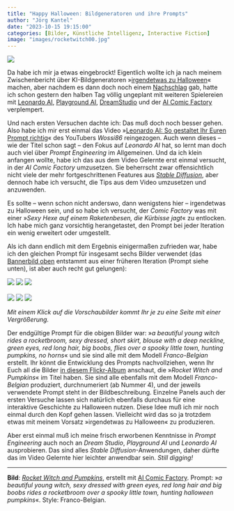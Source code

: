 ```yaml
---
title: "Happy Halloween: Bildgeneratoren und ihre Prompts"
author: "Jörg Kantel"
date: "2023-10-15 19:15:00"
categories: [Bilder, Künstliche Intelligenz, Interactive Fiction]
image: "images/rocketwitch00.jpg"
---
```


[![](images/rocketwitch00-b.jpg)](https://www.flickr.com/photos/schockwellenreiter/53260035945/)

Da habe ich mir ja etwas eingebrockt! Eigentlich wollte ich ja nach meinem Zwischenbericht über KI-Bildgeneratoren »[irgendetwas zu Halloween](https://kantel.github.io/posts/2023101201_ki-bilder-zwischenbericht/)« machen, aber nachdem es dann doch noch einem [Nachschlag](https://kantel.github.io/posts/2023101301_playground_ai/) gab, hatte ich schon gestern den halben Tag völlig ungeplant mit weiteren Spielereien mit [Leonardo AI](http://cognitiones.kantel-chaos-team.de/technikgeschichte/rechnerundnetze/leonardoai.html), [Playground AI](http://cognitiones.kantel-chaos-team.de/technikgeschichte/rechnerundnetze/playgroundai.html), [DreamStudio](https://beta.dreamstudio.ai/generate) und der [AI Comic Factory](http://cognitiones.kantel-chaos-team.de/multimedia/computergraphik/comicfactory.html) verplempert.

Und nach ersten Versuchen dachte ich: Das muß doch noch besser gehen. Also habe ich mir erst einmal das Video »[Leonardo AI: So gestaltet Ihr Euren Prompt richtig](https://www.youtube.com/watch?v=_H1fObrGU-c)« des YouTubers *Wossi86* reingezogen. Auch wenn dieses -- wie der Titel schon sagt -- den Fokus auf *Leonardo AI* hat, so lernt man doch auch viel über *Prompt Engineering* im Allgemeinen. Und da ich klein anfangen wollte, habe ich das aus dem Video Gelernte erst einmal versucht, in der *AI Comic Factory* umzusetzen. Sie beherrscht zwar offensichtlich nicht viele der mehr fortgeschrittenen Features aus *[Stable Diffusion](http://cognitiones.kantel-chaos-team.de/technikgeschichte/rechnerundnetze/stablediffusion.html)*, aber dennoch habe ich versucht, die Tips aus dem Video umzusetzen und anzuwenden.

Es sollte -- wenn schon nicht anderswo, dann wenigstens hier -- irgendetwas zu Halloween sein, und so habe ich versucht, der *Comic Factory* was mit einer »*Sexy Hexe auf einem Raketenbesen, die Kürbisse jagt*« zu entlocken. Ich habe mich ganz vorsichtig herangetastet, den Prompt bei jeder Iteration ein wenig erweitert oder umgestellt.

Als ich dann endlich mit dem Ergebnis einigermaßen zufrieden war, habe ich den gleichen Prompt für insgesamt sechs Bilder verwendet (das [Bannerbild oben](https://www.flickr.com/photos/schockwellenreiter/53260035945/) entstammt aus einer früheren Iteration (Prompt siehe unten), ist aber auch recht gut gelungen):

[![](images/rocketwitch01.jpg)](https://www.flickr.com/photos/schockwellenreiter/53260263120/)&nbsp;[![](images/rocketwitch02.jpg)](https://www.flickr.com/photos/schockwellenreiter/53260220565/)&nbsp;[![](images/rocketwitch03.jpg)](https://www.flickr.com/photos/schockwellenreiter/53260257080/)<br /><br />
[![](images/rocketwitch04.jpg)](https://www.flickr.com/photos/schockwellenreiter/53260272645/)&nbsp;[![](images/rocketwitch05.jpg)](https://www.flickr.com/photos/schockwellenreiter/53259770596/)&nbsp;[![](images/rocketwitch06.jpg)](https://www.flickr.com/photos/schockwellenreiter/53258957717/)

*Mit einem Klick auf die Vorschaubilder kommt Ihr je zu eine Seite mit einer Vergrößerung.*

Der endgültige Prompt für die obigen Bilder war: »*a beautiful young witch rides a rocketbroom, sexy dressed, short skirt, blouse with a deep neckline, green eyes, red long hair, big boobs, flies over a spooky little town, hunting pumpkins, no horns*« und sie sind alle mit dem Modell *Franco-Belgian* erstellt. Ihr könnt die Entwicklung des Prompts nachvollziehen, wenn Ihr Euch all die Bilder [in diesem Flickr-Album](https://www.flickr.com/photos/schockwellenreiter/albums/72177720311612291) anschaut, die »*Rocket Witch and Pumpkins*« im Titel haben. Sie sind alle ebenfalls mit dem Modell *Franco-Belgian* produziert, durchnumeriert (ab Nummer&nbsp;4), und der jeweils verwendete Prompt steht in der Bildbeschreibung. Einzelne Panels auch der ersten Versuche lassen sich natürlich ebenfalls durchaus für eine interaktive Geschichte zu Halloween nutzen. Diese Idee muß ich mir noch einmal durch den Kopf gehen lassen. Vielleicht wird das so ja trotzdem etwas mit meinem Vorsatz »irgendetwas zu Halloween« zu produzieren.

Aber erst einmal muß ich meine frisch erworbenen Kenntnisse in *Prompt Engineering* auch noch an *Dream Studio*, *Playground AI* und *Leonardo AI* ausprobieren. Das sind alles *Stable Diffusion*-Anwendungen, daher dürfte das im Video Gelernte hier leichter anwendbar sein. *Still digging!*


---

**Bild**: *[Rocket Witch and Pumpkins](https://www.flickr.com/photos/schockwellenreiter/53260035945/)*, erstellt mit [AI Comic Factory](http://cognitiones.kantel-chaos-team.de/multimedia/computergraphik/comicfactory.html). Prompt: »*a beautiful young witch, sexy dressed with green eyes, red long hair and big boobs rides a rocketbroom over a spooky little town, hunting halloween pumpkins*«. Style: Franco-Belgian.